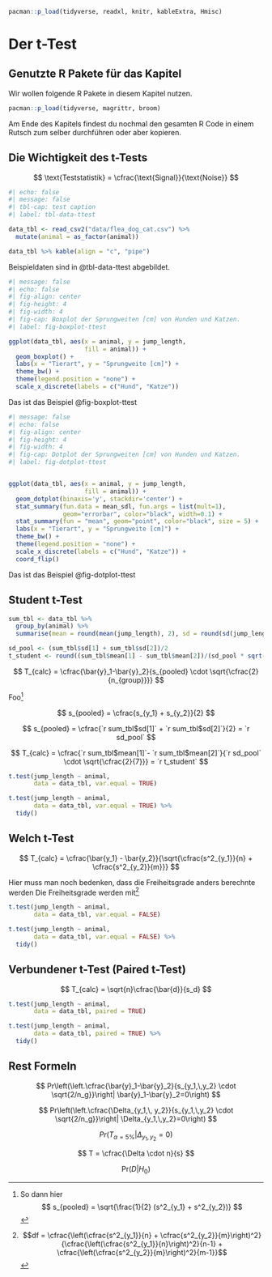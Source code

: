 ```r
pacman::p_load(tidyverse, readxl, knitr, kableExtra, Hmisc)
```

# Der t-Test {#sec-ttest}

## Genutzte R Pakete für das Kapitel

Wir wollen folgende R Pakete in diesem Kapitel nutzen.

```r
pacman::p_load(tidyverse, magrittr, broom)
```

Am Ende des Kapitels findest du nochmal den gesamten R Code in einem Rutsch zum selber durchführen oder aber kopieren.

## Die Wichtigkeit des t-Tests

$$
\text{Teststatistik} = \cfrac{\text{Signal}}{\text{Noise}}
$$

```r
#| echo: false
#| message: false
#| tbl-cap: test caption
#| label: tbl-data-ttest

data_tbl <- read_csv2("data/flea_dog_cat.csv") %>% 
  mutate(animal = as_factor(animal))

data_tbl %>% kable(align = "c", "pipe")
```

Beispieldaten sind in @tbl-data-ttest abgebildet.

```r
#| message: false
#| echo: false
#| fig-align: center
#| fig-height: 4
#| fig-width: 4
#| fig-cap: Boxplot der Sprungweiten [cm] von Hunden und Katzen.
#| label: fig-boxplot-ttest

ggplot(data_tbl, aes(x = animal, y = jump_length, 
                     fill = animal)) +
  geom_boxplot() +
  labs(x = "Tierart", y = "Sprungweite [cm]") +
  theme_bw() +
  theme(legend.position = "none") +
  scale_x_discrete(labels = c("Hund", "Katze"))

```

Das ist das Beispiel @fig-boxplot-ttest

```r
#| message: false
#| echo: false
#| fig-align: center
#| fig-height: 4
#| fig-width: 4
#| fig-cap: Dotplot der Sprungweiten [cm] von Hunden und Katzen.
#| label: fig-dotplot-ttest


ggplot(data_tbl, aes(x = animal, y = jump_length, 
                     fill = animal)) + 
  geom_dotplot(binaxis='y', stackdir='center') + 
  stat_summary(fun.data = mean_sdl, fun.args = list(mult=1), 
               geom="errorbar", color="black", width=0.1) +
  stat_summary(fun = "mean", geom="point", color="black", size = 5) +
  labs(x = "Tierart", y = "Sprungweite [cm]") +
  theme_bw() +
  theme(legend.position = "none") +
  scale_x_discrete(labels = c("Hund", "Katze")) +
  coord_flip()


```

Das ist das Beispiel @fig-dotplot-ttest

## Student t-Test

```r
sum_tbl <- data_tbl %>% 
  group_by(animal) %>% 
  summarise(mean = round(mean(jump_length), 2), sd = round(sd(jump_length), 2)) 

sd_pool <- (sum_tbl$sd[1] + sum_tbl$sd[2])/2
t_student <- round((sum_tbl$mean[1] - sum_tbl$mean[2])/(sd_pool * sqrt(2/7)), 2)
```

$$
T_{calc} = \cfrac{\bar{y}_1-\bar{y}_2}{s_{pooled} \cdot \sqrt{\cfrac{2}{n_{group}}}}
$$

Foo[^ttest-1]

[^ttest-1]: So dann hier $$
    s_{pooled} = \sqrt{\frac{1}{2} (s^2_{y_1} + s^2_{y_2})}
    $$

$$
s_{pooled} = \cfrac{s_{y_1} + s_{y_2}}{2}
$$

$$
s_{pooled} = \cfrac{`r sum_tbl$sd[1]` + `r sum_tbl$sd[2]`}{2} = `r sd_pool`
$$

$$
T_{calc} = \cfrac{`r sum_tbl$mean[1]`- `r sum_tbl$mean[2]`}{`r sd_pool` \cdot \sqrt{\cfrac{2}{7}}} = `r t_student`
$$

```r
t.test(jump_length ~ animal, 
       data = data_tbl, var.equal = TRUE)
```

```r
t.test(jump_length ~ animal, 
       data = data_tbl, var.equal = TRUE) %>% 
  tidy() 
```

## Welch t-Test

$$
T_{calc} = \cfrac{\bar{y_1} - \bar{y_2}}{\sqrt{\cfrac{s^2_{y_1}}{n} + \cfrac{s^2_{y_2}}{m}}}
$$

Hier muss man noch bedenken, dass die Freiheitsgrade anders berechnte werden Die Freiheitsgrade werden mit[^ttest-2]

[^ttest-2]: $$df = \cfrac{\left(\cfrac{s^2_{y_1}}{n} +
    \cfrac{s^2_{y_2}}{m}\right)^2}{\cfrac{\left(\cfrac{s^2_{y_1}}{n}\right)^2}{n-1} + \cfrac{\left(\cfrac{s^2_{y_2}}{m}\right)^2}{m-1}}$$

```r
t.test(jump_length ~ animal, 
       data = data_tbl, var.equal = FALSE)
```

```r
t.test(jump_length ~ animal, 
       data = data_tbl, var.equal = FALSE) %>% 
  tidy() 
```

## Verbundener t-Test (Paired t-Test)

$$
T_{calc} = \sqrt{n}\cfrac{\bar{d}}{s_d}
$$

```r
t.test(jump_length ~ animal, 
       data = data_tbl, paired = TRUE)
```

```r
t.test(jump_length ~ animal, 
       data = data_tbl, paired = TRUE) %>% 
  tidy() 
```

## Rest Formeln

$$
Pr\left(\left.\cfrac{\bar{y}_1-\bar{y}_2}{s_{y_1,\,y_2} \cdot \sqrt{2/n_g}}\right| \bar{y}_1-\bar{y}_2=0\right)
$$

$$
Pr\left(\left.\cfrac{\Delta_{y_1,\, y_2}}{s_{y_1,\,y_2} \cdot \sqrt{2/n_g}}\right| \Delta_{y_1,\,y_2}=0\right)
$$

$$
Pr\left(\left.T_{\alpha = 5\%}\right| \Delta_{y_1,\,y_2}=0\right)
$$

$$
T = \cfrac{\Delta \cdot n}{s}
$$

$$
\text{Pr}(D | H_0)
$$

```{=tex}
\begin{align*} 
T_{calc} &= \cfrac{7.24 - 9.71}{6.45 \cdot \sqrt{\frac{2}{7.5}}} \\  
&= \cfrac{-2.47}{6.45 \cdot 0.52} \\
&= \cfrac{-2.47}{3.354} = -0.73
\end{align*}
```
```{=tex}
\begin{align*} 
H_0: \bar{y}_{dog} &= \bar{y}_{cat} \\  
H_A: \bar{y}_{dog} &\neq \bar{y}_{cat} \\   
\end{align*}
```
